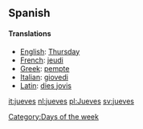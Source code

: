 ==Spanish==
====Translations====
*[[English]]: [[Thursday]]
*[[French]]: [[jeudi]]
*[[Greek]]: [[pempte]]
*[[Italian]]: [[giovedi]]
*[[Latin]]: [[dies jovis]]

[[Category:Days of the week]]

[[it:jueves]]
[[nl:jueves]]
[[pl:Jueves]]
[[sv:jueves]]